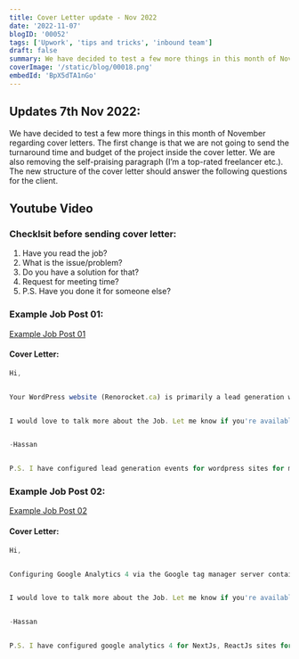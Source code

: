 ```yaml
---
title: Cover Letter update - Nov 2022
date: '2022-11-07'
blogID: '00052'
tags: ['Upwork', 'tips and tricks', 'inbound team']
draft: false
summary: We have decided to test a few more things in this month of November regarding cover letters. The first change is that we are not going to send the turnaround time and budget of the project inside the cover letter.
coverImage: '/static/blog/00018.png'
embedId: 'BpX5dTA1nGo'
---
```



<TOCInline toc={props.toc} exclude="Overview" toHeading={4} />

## Updates 7th Nov 2022:

We have decided to test a few more things in this month of November regarding cover letters. The first change is that we are not going to send the turnaround time and budget of the project inside the cover letter. We are also removing the self-praising paragraph (I’m a top-rated freelancer etc.). The new structure of the cover letter should answer the following questions for the client.

## Youtube Video

<YoutubeEmbed embedId="BpX5dTA1nGo" />

### Checklsit before sending cover letter:

1. Have you read the job?
2. What is the issue/problem?
3. Do you have a solution for that?
4. Request for meeting time?
5. P.S. Have you done it for someone else?

### Example Job Post 01:

[Example Job Post 01](https://www.upwork.com/jobs/~018abcf29fb4215f2b)

#### Cover Letter:

```javascript
Hi,


Your WordPress website (Renorocket.ca) is primarily a lead generation website, and currently, there are multiple integrations of Google Analytics through Google site kit and Google tag manager, which are sending multiple pageview events for each user. We can remove the Google site kit plug-in and configure everything using Google tag manager so that we will have more control over the events. Google Analytics 4 is only tracking the page events; we can also configure form submission events for universal analytics and Google Analytics 4.


I would love to talk more about the Job. Let me know if you're available for a meeting.


-Hassan


P.S. I have configured lead generation events for wordpress sites for many clients and one of them is a 5-star job on my profile from paul.
```

### Example Job Post 02:

[Example Job Post 02](https://www.upwork.com/jobs/~01837e5d542a4cc0e2)

#### Cover Letter:

```javascript
Hi,


Configuring Google Analytics 4 via the Google tag manager server container is not absolutely necessary however it is a good practice as moving forward the browsers will not let Google Analytics track data as it has been happening to Facebook pixel for about one year now.


I would love to talk more about the Job. Let me know if you're available for a meeting.


-Hassan


P.S. I have configured google analytics 4 for NextJs, ReactJs sites for many WebApp clients and one of them is a 5-star job on my profile from John.

```
